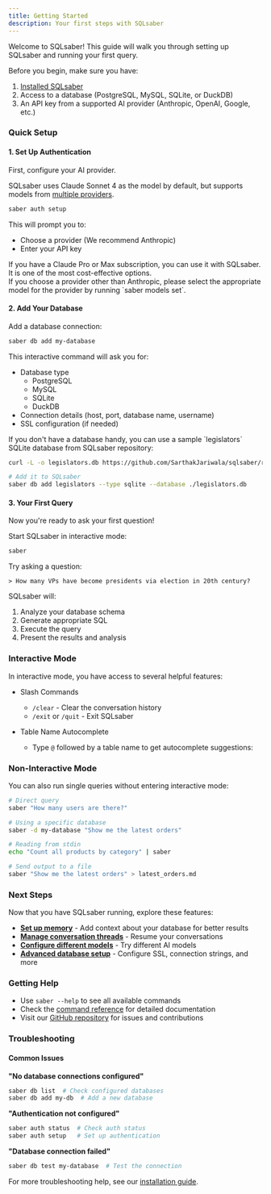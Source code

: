 ```yaml
---
title: Getting Started
description: Your first steps with SQLsaber
---
```



Welcome to SQLsaber! This guide will walk you through setting up SQLsaber and running your first query.

Before you begin, make sure you have:

1. [Installed SQLsaber](/installation)
2. Access to a database (PostgreSQL, MySQL, SQLite, or DuckDB)
3. An API key from a supported AI provider (Anthropic, OpenAI, Google, etc.)

### Quick Setup

#### 1. Set Up Authentication

First, configure your AI provider.

SQLsaber uses Claude Sonnet 4 as the model by default, but supports models from [multiple providers](/guides/models).

```bash
saber auth setup
```

This will prompt you to:

- Choose a provider (We recommend Anthropic)
- Enter your API key

<Aside type="tip">
  If you have a Claude Pro or Max subscription, you can use it with SQLsaber. It
  is one of the most cost-effective options.
</Aside>

<Aside type="note">
  If you choose a provider other than Anthropic, please select the appropriate
  model for the provider by running `saber models set`.
</Aside>

#### 2. Add Your Database

Add a database connection:

```bash
saber db add my-database
```

This interactive command will ask you for:

- Database type
  - PostgreSQL
  - MySQL
  - SQLite
  - DuckDB
- Connection details (host, port, database name, username)
- SSL configuration (if needed)

<Aside type="note">
If you don't have a database handy, you can use a sample `legislators` SQLite database from SQLsaber repository:

```bash
curl -L -o legislators.db https://github.com/SarthakJariwala/sqlsaber/raw/refs/heads/main/legislators.db

# Add it to SQLsaber
saber db add legislators --type sqlite --database ./legislators.db
```

</Aside>

#### 3. Your First Query

Now you're ready to ask your first question!

Start SQLsaber in interactive mode:

```bash
saber
```

Try asking a question:

```
> How many VPs have become presidents via election in 20th century?
```

SQLsaber will:

1. Analyze your database schema
2. Generate appropriate SQL
3. Execute the query
4. Present the results and analysis

<script
  src="https://asciinema.org/a/39e71PIiGJetHBPy08L1TOotB.js"
  id="asciicast-39e71PIiGJetHBPy08L1TOotB"
  async="true"
></script>

### Interactive Mode

In interactive mode, you have access to several helpful features:

- Slash Commands
  - `/clear` - Clear the conversation history
  - `/exit` or `/quit` - Exit SQLsaber

- Table Name Autocomplete
  - Type `@` followed by a table name to get autocomplete suggestions:

### Non-Interactive Mode

You can also run single queries without entering interactive mode:

```bash
# Direct query
saber "How many users are there?"

# Using a specific database
saber -d my-database "Show me the latest orders"

# Reading from stdin
echo "Count all products by category" | saber

# Send output to a file
saber "Show me the latest orders" > latest_orders.md
```

### Next Steps

Now that you have SQLsaber running, explore these features:

- **[Set up memory](/guides/memory)** - Add context about your database for better results
- **[Manage conversation threads](/guides/threads)** - Resume your conversations
- **[Configure different models](/guides/models)** - Try different AI models
- **[Advanced database setup](/guides/database-setup)** - Configure SSL, connection strings, and more

### Getting Help

- Use `saber --help` to see all available commands
- Check the [command reference](/reference/commands) for detailed documentation
- Visit our [GitHub repository](https://github.com/SarthakJariwala/sqlsaber) for issues and contributions

### Troubleshooting

#### Common Issues

**"No database connections configured"**

```bash
saber db list  # Check configured databases
saber db add my-db  # Add a new database
```

**"Authentication not configured"**

```bash
saber auth status  # Check auth status
saber auth setup   # Set up authentication
```

**"Database connection failed"**

```bash
saber db test my-database  # Test the connection
```

For more troubleshooting help, see our [installation guide](/installation).
